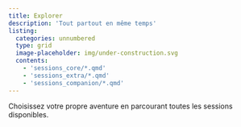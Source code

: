 ```yaml
---
title: Explorer
description: 'Tout partout en même temps'
listing:
  categories: unnumbered
  type: grid
  image-placeholder: img/under-construction.svg
  contents:
    - 'sessions_core/*.qmd'
    - 'sessions_extra/*.qmd'
    - 'sessions_companion/*.qmd'
---
```


Choisissez votre propre aventure en parcourant toutes les sessions disponibles.
